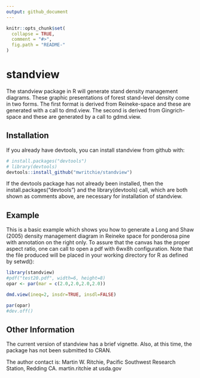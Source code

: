 ```yaml
---
output: github_document
---
```


<!-- README.md is generated from README.Rmd. Please edit that file -->

```r
knitr::opts_chunk$set(
  collapse = TRUE,
  comment = "#>",
  fig.path = "README-"
)
```

# standview

The standview package in R will generate stand density management diagrams. These graphic presentations of forest stand-level density come in two forms. The first format is derived from Reineke-space and these are generated with a call to dmd.view. The second is derived from Gingrich-space and these are generated by a call to gdmd.view.

## Installation

If you already have devtools, you can install standview from github with:

```r
# install.packages("devtools")
# library(devtools)
devtools::install_github("mwritchie/standview")
```
If the devtools package has not already been installed, then the install.packages("devtools") and the library(devtools) call, which are both shown as comments above, are necessary for installation of standview.

## Example

This is a basic example which shows you how to generate a Long and Shaw (2005) density management diagram in Reineke space for ponderosa pine with annotation on the right only. To assure that the canvas has the proper aspect ratio, one can call to open a 
pdf with 6wx8h configuration. Note that the file produced will be placed in your working directory for R as defined by setwd():

```r
library(standview)
#pdf("test20.pdf", width=6, height=8)
opar <- par(mar = c(2.0,2.0,2.0,2.0))

dmd.view(ineq=2, insdr=TRUE, insdl=FALSE)

par(opar)
#dev.off()

```
## Other Information
The current version of standview has a brief vignette. Also, at this time, the package has not been submitted to CRAN.

The author contact is:
Martin W. Ritchie, Pacific Southwest Research Station, Redding CA. martin.ritchie at usda.gov
